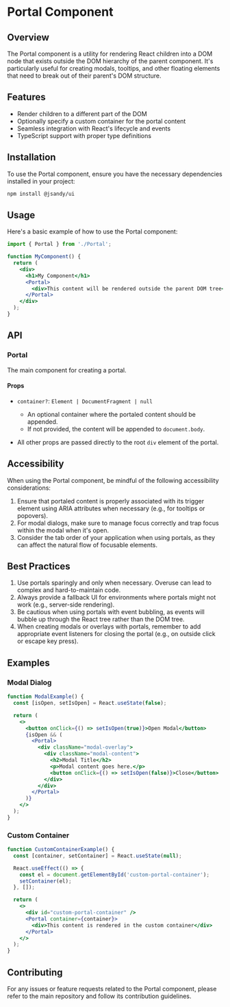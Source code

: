 # Portal Component

## Overview

The Portal component is a utility for rendering React children into a DOM node that exists outside the DOM hierarchy of the parent component. It's particularly useful for creating modals, tooltips, and other floating elements that need to break out of their parent's DOM structure.

## Features

- Render children to a different part of the DOM
- Optionally specify a custom container for the portal content
- Seamless integration with React's lifecycle and events
- TypeScript support with proper type definitions

## Installation

To use the Portal component, ensure you have the necessary dependencies installed in your project:

```bash
npm install @jsandy/ui
```

## Usage

Here's a basic example of how to use the Portal component:

```jsx
import { Portal } from './Portal';

function MyComponent() {
  return (
    <div>
      <h1>My Component</h1>
      <Portal>
        <div>This content will be rendered outside the parent DOM tree</div>
      </Portal>
    </div>
  );
}
```

## API

### Portal

The main component for creating a portal.

#### Props

- `container?`: `Element | DocumentFragment | null`

  - An optional container where the portaled content should be appended.
  - If not provided, the content will be appended to `document.body`.

- All other props are passed directly to the root `div` element of the portal.

## Accessibility

When using the Portal component, be mindful of the following accessibility considerations:

1. Ensure that portaled content is properly associated with its trigger element using ARIA attributes when necessary (e.g., for tooltips or popovers).
2. For modal dialogs, make sure to manage focus correctly and trap focus within the modal when it's open.
3. Consider the tab order of your application when using portals, as they can affect the natural flow of focusable elements.

## Best Practices

1. Use portals sparingly and only when necessary. Overuse can lead to complex and hard-to-maintain code.
2. Always provide a fallback UI for environments where portals might not work (e.g., server-side rendering).
3. Be cautious when using portals with event bubbling, as events will bubble up through the React tree rather than the DOM tree.
4. When creating modals or overlays with portals, remember to add appropriate event listeners for closing the portal (e.g., on outside click or escape key press).

## Examples

### Modal Dialog

```jsx
function ModalExample() {
  const [isOpen, setIsOpen] = React.useState(false);

  return (
    <>
      <button onClick={() => setIsOpen(true)}>Open Modal</button>
      {isOpen && (
        <Portal>
          <div className="modal-overlay">
            <div className="modal-content">
              <h2>Modal Title</h2>
              <p>Modal content goes here.</p>
              <button onClick={() => setIsOpen(false)}>Close</button>
            </div>
          </div>
        </Portal>
      )}
    </>
  );
}
```

### Custom Container

```jsx
function CustomContainerExample() {
  const [container, setContainer] = React.useState(null);

  React.useEffect(() => {
    const el = document.getElementById('custom-portal-container');
    setContainer(el);
  }, []);

  return (
    <>
      <div id="custom-portal-container" />
      <Portal container={container}>
        <div>This content is rendered in the custom container</div>
      </Portal>
    </>
  );
}
```

## Contributing

For any issues or feature requests related to the Portal component, please refer to the main repository and follow its contribution guidelines.

